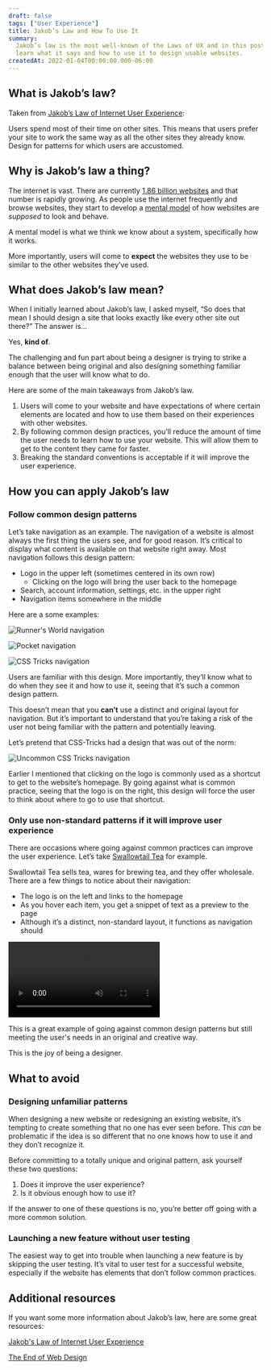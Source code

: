 ```yaml
---
draft: false
tags: ["User Experience"]
title: Jakob’s Law and How To Use It
summary:
  Jakob’s law is the most well-known of the Laws of UX and in this post, you’ll
  learn what it says and how to use it to design usable websites.
createdAt: 2022-01-04T00:00:00.000-06:00
---
```


## What is Jakob’s law?

Taken from [Jakob’s Law of Internet User Experience](https://www.nngroup.com/videos/jakobs-law-internet-ux/):

Users spend most of their time on other sites. This means that users prefer your site to work the same way as all the other sites they already know. Design for patterns for which users are accustomed.

## Why is Jakob’s law a thing?

The internet is vast. There are currently [1.86 billion websites](https://firstsiteguide.com/how-many-websites/) and that number is rapidly growing. As people use the internet frequently and browse websites, they start to develop a [mental model](https://www.nngroup.com/articles/mental-models/) of how websites are _supposed_ to look and behave.

<Note type="info">
  A mental model is what we think we know about a system, specifically how it
  works.
</Note>

More importantly, users will come to **expect** the websites they use to be similar to the other websites they’ve used.

## What does Jakob’s law mean?

When I initially learned about Jakob’s law, I asked myself, “So does that mean I should design a site that looks exactly like every other site out there?” The answer is...

Yes, **kind of**.

The challenging and fun part about being a designer is trying to strike a balance between being original and also designing something familiar enough that the user will know what to do.

Here are some of the main takeaways from Jakob’s law.

1. Users will come to your website and have expectations of where certain elements are located and how to use them based on their experiences with other websites.
2. By following common design practices, you’ll reduce the amount of time the user needs to learn how to use your website. This will allow them to get to the content they came for faster.
3. Breaking the standard conventions is acceptable if it will improve the user experience.

## How you can apply Jakob’s law

### Follow common design patterns

Let’s take navigation as an example. The navigation of a website is almost always the first thing the users see, and for good reason. It’s critical to display what content is available on that website right away. Most navigation follows this design pattern:

- Logo in the upper left (sometimes centered in its own row)
  - Clicking on the logo will bring the user back to the homepage
- Search, account information, settings, etc. in the upper right
- Navigation items somewhere in the middle

Here are a some examples:

![Runner's World navigation](/images/runners-world-navigation.png "Runner's World navigation example")

![Pocket navigation](/images/pocket-navigation.png "Pocket navigation example")

![CSS Tricks navigation](/images/css-tricks-navigation.png "CSS Tricks navigation example")

Users are familiar with this design. More importantly, they’ll know what to do when they see it and how to use it, seeing that it’s such a common design pattern.

This doesn’t mean that you **can’t** use a distinct and original layout for navigation. But it’s important to understand that you’re taking a risk of the user not being familiar with the pattern and potentially leaving.

Let’s pretend that CSS-Tricks had a design that was out of the norm:

![Uncommon CSS Tricks navigation](/images/weird-layout.jpg "Uncommon CSS Tricks navigation example")

Earlier I mentioned that clicking on the logo is commonly used as a shortcut to get to the website’s homepage. By going against what is common practice, seeing that the logo is on the right, this design will force the user to think about where to go to use that shortcut.

### Only use non-standard patterns if it will improve user experience

There are occasions where going against common practices can improve the user experience. Let’s take [Swallowtail Tea](https://swallowtailtea.com/) for example.

Swallowtail Tea sells tea, wares for brewing tea, and they offer wholesale. There are a few things to notice about their navigation:

- The logo is on the left and links to the homepage
- As you hover each item, you get a snippet of text as a preview to the page
- Although it’s a distinct, non-standard layout, it functions as navigation should

<video controls>
  <source src="/videos/swallowtail-navigation.mp4" type="video/mp4" />
  <source src="/videos/swallowtail-navigation.webm" type="video/webm" />
  <p>Your browser doesn't support HTML5 video.</p>
</video>

This is a great example of going against common design patterns but still meeting the user's needs in an original and creative way.

This is the joy of being a designer.

## What to avoid

### Designing unfamiliar patterns

When designing a new website or redesigning an existing website, it’s tempting to create something that no one has ever seen before. This _can_ be problematic if the idea is so different that no one knows how to use it and they don’t recognize it.

Before committing to a totally unique and original pattern, ask yourself these two questions:

1. Does it improve the user experience?
2. Is it obvious enough how to use it?

If the answer to one of these questions is no, you’re better off going with a more common solution.

### Launching a new feature without user testing

The easiest way to get into trouble when launching a new feature is by skipping the user testing. It’s vital to user test for a successful website, especially if the website has elements that don’t follow common practices.

## Additional resources

If you want some more information about Jakob’s law, here are some great resources:

[Jakob's Law of Internet User Experience](https://www.youtube.com/watch?v=wzb4mK9DiHM)

[The End of Web Design](https://www.nngroup.com/articles/end-of-web-design/)
